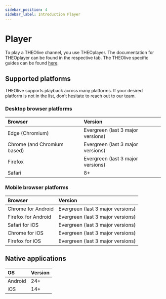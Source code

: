 ```yaml
---
sidebar_position: 4
sidebar_label: Introduction Player
---
```


# Player

To play a THEOlive channel, you use THEOplayer. The documentation for THEOplayer can be found in the
respective tab. The THEOlive specific guides can be found [here](../../theoplayer/how-to-guides/web/theolive/getting-started/).

## Supported platforms

THEOlive supports playback across many platforms.
If your desired platform is not in the list, don’t hesitate to reach out to our team.

### Desktop browser platforms

| Browser                     | Version                           |
| :-------------------------- | :-------------------------------- |
| Edge (Chromium)             | Evergreen (last 3 major versions) |
| Chrome (and Chromium based) | Evergreen (last 3 major versions) |
| Firefox                     | Evergreen (last 3 major versions) |
| Safari                      | 8+                                |

### Mobile browser platforms

| Browser                | Version                           |
| :--------------------- | :-------------------------------- |
| Chrome for Android     | Evergreen (last 3 major versions) |
| Firefox for Android    | Evergreen (last 3 major versions) |
| Safari for iOS    | Evergreen (last 3 major versions) |
| Chrome for iOS  | Evergreen (last 3 major versions) |
| Firefox for iOS | Evergreen (last 3 major versions) |

## Native applications

| OS      | Version |
| :------ | :------ |
| Android | 24+     |
| iOS     | 14+     |

